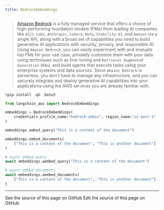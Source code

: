 ```yaml
---
title: BedrockEmbeddings
---
```


>[Amazon Bedrock](https://aws.amazon.com/bedrock/) is a fully managed service that offers a choice of
> high-performing foundation models (FMs) from leading AI companies like `AI21 Labs`, `Anthropic`, `Cohere`,
> `Meta`, `Stability AI`, and `Amazon` via a single API, along with a broad set of capabilities you need to
> build generative AI applications with security, privacy, and responsible AI. Using `Amazon Bedrock`,
> you can easily experiment with and evaluate top FMs for your use case, privately customize them with
> your data using techniques such as fine-tuning and `Retrieval Augmented Generation` (`RAG`), and build
> agents that execute tasks using your enterprise systems and data sources. Since `Amazon Bedrock` is
> serverless, you don't have to manage any infrastructure, and you can securely integrate and deploy
> generative AI capabilities into your applications using the AWS services you are already familiar with.

```python
%pip install -qU  boto3
```

```python
from langchain_aws import BedrockEmbeddings

embeddings = BedrockEmbeddings(
    credentials_profile_name="bedrock-admin", region_name="us-east-1"
)
```

```python
embeddings.embed_query("This is a content of the document")
```

```python
embeddings.embed_documents(
    ["This is a content of the document", "This is another document"]
)
```

```python
# async embed query
await embeddings.aembed_query("This is a content of the document")
```

```python
# async embed documents
await embeddings.aembed_documents(
    ["This is a content of the document", "This is another document"]
)
```

---

<CardGroup cols={2}>
  <Card title="View Source" icon="eye" href="https://github.com/langchain-ai/docs/blob/main/src/oss/python/integrations/text_embedding/bedrock.mdx">
    See the source of this page on GitHub
  </Card>
  <Card title="Edit Source" icon="pen-to-square" href="https://github.com/langchain-ai/docs/edit/main/src/oss/python/integrations/text_embedding/bedrock.mdx">
    Edit the source of this page on GitHub
  </Card>
</CardGroup>
